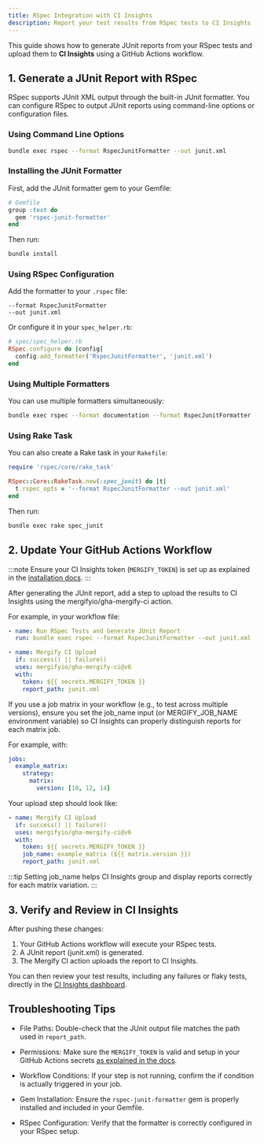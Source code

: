 ```yaml
---
title: RSpec Integration with CI Insights
description: Report your test results from RSpec tests to CI Insights
---
```



<IntegrationLogo src={rspecLogo} alt="RSpec logo"/>

This guide shows how to generate JUnit reports from your RSpec tests and upload
them to **CI Insights** using a GitHub Actions workflow.

## 1. Generate a JUnit Report with RSpec

RSpec supports JUnit XML output through the built-in JUnit formatter. You can
configure RSpec to output JUnit reports using command-line options or
configuration files.

### Using Command Line Options

```bash
bundle exec rspec --format RspecJunitFormatter --out junit.xml
```

### Installing the JUnit Formatter

First, add the JUnit formatter gem to your Gemfile:

```ruby
# Gemfile
group :test do
  gem 'rspec-junit-formatter'
end
```

Then run:

```bash
bundle install
```

### Using RSpec Configuration

Add the formatter to your `.rspec` file:

```
--format RspecJunitFormatter
--out junit.xml
```

Or configure it in your `spec_helper.rb`:

```ruby
# spec/spec_helper.rb
RSpec.configure do |config|
  config.add_formatter('RspecJunitFormatter', 'junit.xml')
end
```

### Using Multiple Formatters

You can use multiple formatters simultaneously:

```bash
bundle exec rspec --format documentation --format RspecJunitFormatter --out junit.xml
```

### Using Rake Task

You can also create a Rake task in your `Rakefile`:

```ruby
require 'rspec/core/rake_task'

RSpec::Core::RakeTask.new(:spec_junit) do |t|
  t.rspec_opts = '--format RspecJunitFormatter --out junit.xml'
end
```

Then run:

```bash
bundle exec rake spec_junit
```

## 2. Update Your GitHub Actions Workflow

:::note
Ensure your CI Insights token (`MERGIFY_TOKEN`) is set up as explained in the [installation
docs](/ci-insights#enabling-ci-insights-for-github).
:::

After generating the JUnit report, add a step to upload the results to CI
Insights using the mergifyio/gha-mergify-ci action.

For example, in your workflow file:

```yaml
- name: Run RSpec Tests and Generate JUnit Report
  run: bundle exec rspec --format RspecJunitFormatter --out junit.xml

- name: Mergify CI Upload
  if: success() || failure()
  uses: mergifyio/gha-mergify-ci@v6
  with:
    token: ${{ secrets.MERGIFY_TOKEN }}
    report_path: junit.xml
```

If you use a job matrix in your workflow (e.g., to test across multiple
versions), ensure you set the job\_name input (or MERGIFY\_JOB\_NAME
environment variable) so CI Insights can properly distinguish reports for each
matrix job.

For example, with:

```yaml
jobs:
  example_matrix:
    strategy:
      matrix:
        version: [10, 12, 14]
```

Your upload step should look like:

```yaml
- name: Mergify CI Upload
  if: success() || failure()
  uses: mergifyio/gha-mergify-ci@v6
  with:
    token: ${{ secrets.MERGIFY_TOKEN }}
    job_name: example_matrix (${{ matrix.version }})
    report_path: junit.xml
```

:::tip
Setting job\_name helps CI Insights group and display reports correctly for each matrix variation.
:::

## 3. Verify and Review in CI Insights

After pushing these changes:

1. Your GitHub Actions workflow will execute your RSpec tests.
2. A JUnit report (junit.xml) is generated.
3. The Mergify CI action uploads the report to CI Insights.

You can then review your test results, including any failures or flaky tests,
directly in the [CI Insights
dashboard](https://dashboard.mergify.com/ci-insights/jobs).

## Troubleshooting Tips

- File Paths: Double-check that the JUnit output file matches the path used in
  `report_path`.

- Permissions: Make sure the `MERGIFY_TOKEN` is valid and setup in your GitHub
  Actions secrets [as explained in the
  docs](\(/ci-insights#enabling-ci-insights-for-github\)).

- Workflow Conditions: If your step is not running, confirm the if condition is
  actually triggered in your job.

- Gem Installation: Ensure the `rspec-junit-formatter` gem is properly
  installed and included in your Gemfile.

- RSpec Configuration: Verify that the formatter is correctly configured in
  your RSpec setup.

